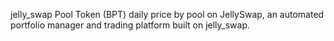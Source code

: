 jelly_swap Pool Token (BPT) daily price by pool on JellySwap, an automated portfolio manager and trading platform built on jelly_swap.
